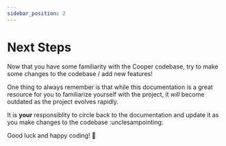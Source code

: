 ```yaml
---
sidebar_position: 2
---
```


# Next Steps

Now that you have some familiarity with the Cooper codebase, try to make some changes to the codebase / add new features!

One thing to always remember is that while this documentation is a great resource for you to familiarize yourself with the project, it _will_ become outdated as the project evolves rapidly.

It is **your** responsiblity to circle back to the documentation and update it as you make changes to the codebase :unclesampointing:

Good luck and happy coding! :tada:
